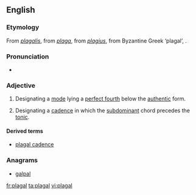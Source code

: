 ==English==

===Etymology===
From {{etyl|LL.}} ''[[plagalis]]'', from {{etyl|la}} ''[[plaga]]'', from ''[[plagius]]'', from Byzantine Greek {{term|πλάγιος|tr=plagios|lang=grc}} ‘plagal’, {{etyl|grc}} {{term|πλάγιος||oblique|tr=plagios|lang=grc}}.

===Pronunciation===
* {{IPA|/ˈpleɪɡəl/}}

===Adjective===
{{en-adj}}

# {{music}} Designating a [[mode]] lying a [[perfect fourth]] below the [[authentic]] form.
# {{music}} Designating a [[cadence]] in which the [[subdominant]] chord precedes the [[tonic]].

====Derived terms====
* [[plagal cadence]]

===Anagrams===
* [[galpal#English|galpal]]

[[fr:plagal]]
[[ta:plagal]]
[[vi:plagal]]